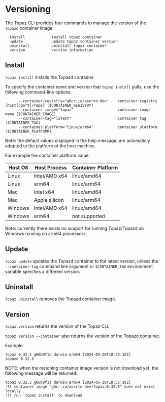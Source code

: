 # Versioning

The Topaz CLI provides four commands to manage the version of the `topazd` container image:

```shell
  install            install topaz container
  update             update topaz container version
  uninstall          uninstall topaz container
  version            version information
```

## Install

`topaz install` installs the Topazd container.

To specify the container name and version that `topaz install` pulls, use the following command-line options:

```shell
      --container-registry="ghcr.io/aserto-dev"    container registry (host[:port]/repo) ($CONTAINER_REGISTRY)
      --container-image="topaz"                    container image name ($CONTAINER_IMAGE)
      --container-tag="latest"                     container tag ($CONTAINER_TAG)
      --container-platform="linux/arm64"           container platform ($CONTAINER_PLATFORM)
```

Note: the default values displayed in the help message, are automaticly adopted to the platform of the host machine.

For example the container platform value

| Host OS      | Host Process | Container Platform | 
| ----------- | ------------- | ------------------ |
| Linux       | Intel/AMD x64 | linux/amd64        |
| Linux       | arm64         | linux/arm64        |
| Mac         | Intel x64     | linux/amd64        |
| Mac         | Apple silicon | linux/arm64        |
| Windows     | Intel/AMD x64 | linux/amd64        | 
| Windows     | arm64         | not supported      |

Note: currently there exists no support for running Topaz/Topazd on Windows running on arm64 processors.

## Update

`topaz update` updates the Topazd container to the latest version, unless the `--container-tag` command line argument or `$CONTAINER_TAG` environment variable specifies a different version.

## Uninstall

`topaz uninstall` removes the Topazd container image.

## Version

`topaz version` returns the version of the Topaz CLI. 

`topaz version --container` also returns the version of the Topazd container.

Example:

```shell
topaz 0.32.5 g66b9f1a darwin-arm64 [2024-05-20T18:35:18Z]
topazd 0.32.5
```
NOTE: when the matching container image version is not download yet, the following message will be returned:

```shell
topaz 0.32.5 g66b9f1a darwin-arm64 [2024-05-20T18:35:18Z]
!!! container image "ghcr.io/aserto-dev/topaz:0.32.5" does not exist locally
!!! run 'topaz install' to download
```
